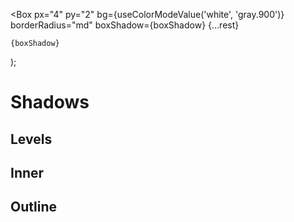 
<Meta title="StyleGuide/Shadows" />

  <Box
    px="4"
    py="2"
    bg={useColorModeValue('white', 'gray.900')}
    borderRadius="md"
    boxShadow={boxShadow}
    {...rest}
  >
    {boxShadow}
  </Box>
);

# Shadows

## Levels

<Story name="Levels">
  <HStack borderRadius="md" bg={useColorModeValue('gray.50', 'gray.800')} p="4" spacing="4">
    <Shadow boxShadow="xs" />
    <Shadow boxShadow="sm" />
    <Shadow boxShadow="base" />
    <Shadow boxShadow="md" />
    <Shadow boxShadow="lg" />
    <Shadow boxShadow="xl" />
    <Shadow boxShadow="2xl" />
    <Shadow boxShadow="dark-lg" />
  </HStack>
</Story>

## Inner

<Story name="Inner">
  <HStack borderRadius="md" bg={useColorModeValue('gray.50', 'gray.800')} p="4" spacing="4">
    <Shadow boxShadow="inner" />
  </HStack>
</Story>

## Outline

<Story name="Outline">
  <HStack borderRadius="md" bg={useColorModeValue('gray.50', 'gray.800')} p="4" spacing="4">
    <Shadow boxShadow="outline" />
    <Shadow boxShadow="outline-brand" />
    <Shadow boxShadow="outline-gray" />
    <Shadow boxShadow="outline-success" />
    <Shadow boxShadow="outline-warning" />
    <Shadow boxShadow="outline-error" />
  </HStack>
</Story>
